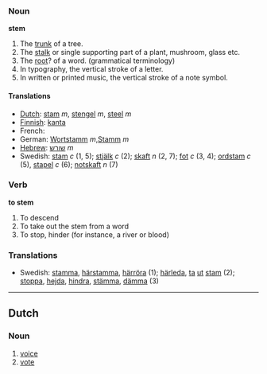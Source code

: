 ===Noun===
'''stem'''


# The [[trunk]] of a tree.
# The [[stalk]] or single supporting part of a plant, mushroom, glass etc.
# The [[root]]? of a word. (grammatical terminology)
# In typography, the vertical stroke of a letter.
# In written or printed music, the vertical stroke of a note symbol.

====Translations====
*[[Dutch]]: [[stam]] ''m'', [[stengel]] ''m'', [[steel]] ''m''
*[[Finnish]]: [[kanta]]
*French: [[]] '' ''
*German: [[Wortstamm]] ''m'',[[Stamm]] ''m''
*[[Hebrew]]: [[שורש]] ''m''
*Swedish: [[stam]] ''c'' (1, 5); [[stjälk]] ''c'' (2); [[skaft]] ''n'' (2, 7); [[fot]] ''c'' (3, 4); [[ordstam]] ''c'' (5), [[stapel]] ''c'' (6); [[notskaft]] ''n'' (7)

===Verb===
'''to stem'''

# To descend
# To take out the stem from a word
# To stop, hinder (for instance, a river or blood)

===Translations===
*Swedish: [[stamma]], [[härstamma]], [[härröra]] (1); [[härleda]], [[ta]] [[ut]] [[stam]] (2); [[stoppa]], [[hejda]], [[hindra]], [[stämma]], [[dämma]] (3)

----

==Dutch==

===Noun===
#[[voice]]
#[[vote]]